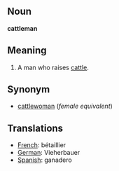 ==Noun==
'''cattleman'''

==Meaning==

#A man who raises [[cattle]].

==Synonym==

*[[cattlewoman]] (''female equivalent'')

==Translations==

*[[French]]: bétaillier
*[[German]]: Vieherbauer
*[[Spanish]]: ganadero